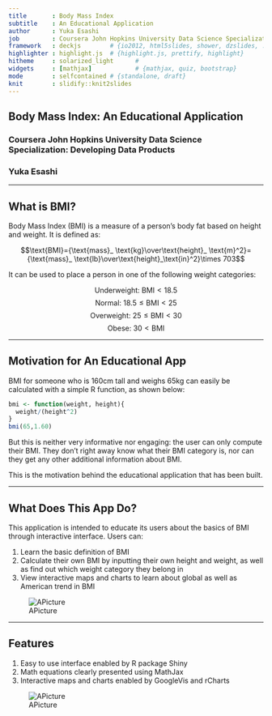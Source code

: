 ```yaml
--- 
title       : Body Mass Index
subtitle    : An Educational Application
author      : Yuka Esashi
job         : Coursera John Hopkins University Data Science Specialization
framework   : deckjs        # {io2012, html5slides, shower, dzslides, ...}
highlighter : highlight.js  # {highlight.js, prettify, highlight}
hitheme     : solarized_light      # 
widgets     : [mathjax]            # {mathjax, quiz, bootstrap}
mode        : selfcontained # {standalone, draft}
knit        : slidify::knit2slides
--- 
```


## Body Mass Index: An Educational Application
### Coursera John Hopkins University Data Science Specialization: Developing Data Products
### Yuka Esashi

---

## What is BMI?

Body Mass Index (BMI) is a measure of a person's body fat based on height and weight. It is defined as:

$$\text{BMI}={\text{mass}_ \text{kg}\over\text{height}_ \text{m}^2}={\text{mass}_ \text{lb}\over\text{height}_\text{in}^2}\times 703$$

It can be used to place a person in one of the following weight categories:

$$\text{Underweight: BMI}<18.5$$
$$\text{Normal: } 18.5\leq\text{BMI}<25$$
$$\text{Overweight: } 25\leq\text{BMI}<30$$
$$\text{Obese: } 30<\text{BMI}$$

---

## Motivation for An Educational App

BMI for someone who is 160cm tall and weighs 65kg can easily be calculated with a simple R function, as shown below:

```r
bmi <- function(weight, height){
  weight/(height^2)
}
bmi(65,1.60)
```

But this is neither very informative nor engaging: the user can only compute their BMI. They don't right away know what their BMI category is, nor can they get any other additional information about BMI.

This is the motivation behind the educational application that has been built.

---

## What Does This App Do?

This application is intended to educate its users about the basics of BMI through interactive interface.
Users can:

1. Learn the basic definition of BMI
2. Calculate their own BMI by inputting their own height and weight, as well as find out which weight category they belong in
3. View interactive maps and charts to learn about global as well as American trend in BMI

![APicture](./assets/img/app.png)

---

## Features

1. Easy to use interface enabled by R package Shiny
2. Math equations clearly presented using MathJax
3. Interactive maps and charts enabled by GoogleVis and rCharts

![APicture](./assets/img/charts.png)



